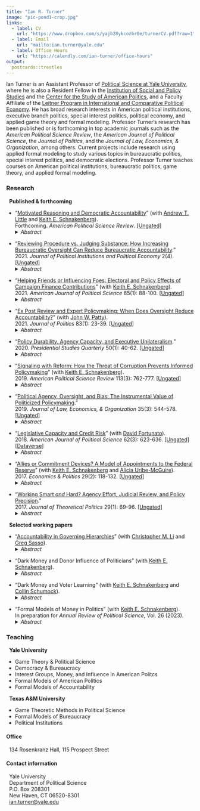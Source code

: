 ```yaml
---
title: "Ian R. Turner"
image: "pic-pond1-crop.jpg"
links:
  - label: CV
    url: "https://www.dropbox.com/s/yajb28ykcozbr0e/turnerCV.pdf?raw=1"
  - label: Email
    url: "mailto:ian.turner@yale.edu"
  - label: Office Hours
    url: "https://calendly.com/ian-turner/office-hours"
output:
  postcards::trestles
---
```


Ian Turner is an Assistant Professor of [Political Science at Yale University](http://politicalscience.yale.edu/ "Yale Political Science"), where he is also a Resident Fellow in the [Institution of Social and Policy Studies](http://isps.yale.edu/ "Yale ISPS") and the [Center for the Study of American Politics](http://csap.yale.edu/ "Yale CSAP"), and a Faculty Affiliate of the [Leitner Program in International and Comparative Political Economy](http://leitner.yale.edu/ "Leitner Program in Political Economy"). He has broad research interests in American political institutions, executive branch politics, special interest politics, political economy, and applied game theory and formal modeling. Professor Turner's research has been published or is forthcoming in top academic journals such as the *American Political Science Review*, the *American Journal of Political Science*, the *Journal of Politics*, and the *Journal of Law, Economics, & Organization*, among others. Current projects include research using applied formal modeling to study various topics in bureaucratic politics, special interest politics, and democratic elections. Professor Turner teaches courses on American political institutions, bureaucratic politics, game theory, and applied formal modeling.

<!--
### Education

&nbsp; **Washington University in St. Louis**\
&nbsp; &nbsp; Ph.D. in Political Science | 2015\
&nbsp; &nbsp; A.M. in Political Science | 2012

&nbsp; **University of Pittsburgh** \
&nbsp; &nbsp; B.A. in Philosophy | 2010\
&nbsp; &nbsp; B.A. in Political Science | 2010
-->

### Research

&nbsp; **Published & forthcoming**

* "<a href="https://osf.io/preprints/socarxiv/esfy6/" target="_blank">Motivated Reasoning and Democratic Accountability</a>" (with <a href="http://www.andrewtlittle.com/">Andrew T. Little</a> and <a href="http://keith-schnakenberg.com/">Keith E. Schnakenberg</a>).   <br> Forthcoming. *American Political Science Review*. [[Ungated]](https://osf.io/preprints/socarxiv/esfy6/)
<details>
<summary>*Abstract*</summary>
Does motivated reasoning harm democratic accountability? Substantial evidence from political behavior research indicates that voters have ``directional motives" beyond accuracy, which is often taken as evidence that they are ill-equipped to hold politicians accountable. We develop a model of electoral accountability with voters as motivated reasoners. Directional motives have two effects: (1) *divergence* -- voters with different preferences hold different beliefs, and (2) *desensitization* -- the relationship between incumbent performance and voter beliefs is weakened. While motivated reasoning does harm accountability, this is generally driven by desensitized voters rather than polarized partisans with politically motivated divergent beliefs. We also analyze the relationship between government performance and vote shares, showing that while motivated reasoning always weakens this relationship we cannot infer that accountability is also harmed. Finally, we show that our model can be mapped to standard models in which voters are fully Bayesian but have different preferences or information.

</details> 

* "<a href="https://osf.io/preprints/socarxiv/v6kzw/" target="_blank">Reviewing Procedure vs. Judging Substance: How Increasing Bureaucratic Oversight Can Reduce Bureaucratic Accountability</a>." <br> 2021. <i>Journal of Political Institutions and Political Economy</i> 2(4). [[Ungated]](https://osf.io/preprints/socarxiv/v6kzw/)
<details>
<summary>*Abstract*</summary>
How does the scope of review affect bureaucratic policymaking? To explore this question, I consider a policymaking environment in which an expert agency develops policy that is upheld or overturned by an overseer who may have different policy goals. The agency can affect the quality of implementation through effort investments in addition to choosing the substantive content of policy. Under procedural review the overseer only reviews the agency’s effort, which allows the agency to fully utilize its expertise. Substantive review also tasks the overseer with judging agencies’ substantive policy choices, which can lead the agency to disregard its superior information and obfuscate to avoid reversal. Depending on the policy environment, this dynamic can either benefit or harm the overseer. In some cases the overseer can be made better off by having less transparent review institutions; that is, institutions that direct the overseer to only review procedure and preclude judging substance.

</details>

* "<a href="https://onlinelibrary.wiley.com/doi/full/10.1111/ajps.12534" target="_blank">Helping Friends or Influencing Foes: Electoral and Policy Effects of Campaign Finance Contributions</a>" (with <a href="http://keith-schnakenberg.com/">Keith E. Schnakenberg</a>). <br> 2021. <i>American Journal of Political Science</i> 65(1): 88-100. [[Ungated]](https://osf.io/preprints/socarxiv/nphgu/)
<details>
<summary>*Abstract*</summary>
Campaign finance contributions may influence policy by affecting elections or influencing the choices of politicians once in office. To study the trade-offs between these two paths to influence, we use a game in which contributions may affect electoral outcomes and signal policy-relevant information to politicians. In the model, an interest group and two politicians each possess private information correlated with a policy-relevant state of the world. The interest group may allocate its budget to either a candidate who shares its preferences or a moderate candidate whose preferences may diverge from the group's preferred policy. Contributions that increase the likelihood of the moderate being elected can signal good news about the interest group's preferred policy and influence the moderate's policy choice. However, when the electoral effect of contributions is too small to demand sufficiently high costs to deter imitation by groups with negative information, this informational effect breaks down.

</details>

* "<a href="https://www.journals.uchicago.edu/doi/abs/10.1086/708913" target="_blank">Ex Post Review and Expert Policymaking: When Does Oversight Reduce Accountability?</a>" (with <a href="http://www.johnwpatty.net/">John W. Patty</a>). <br> 2021. <i>Journal of Politics</i> 83(1): 23-39. [[Ungated]](https://osf.io/preprints/socarxiv/ugsqc/)
<details>
<summary>*Abstract*</summary>
Ex post review is a common feature of policymaking institutions. We consider a simple environment
in which an expert agent makes a policy recommendation, which can then be accepted
or rejected by a principal whose policy goals differ from those of the agent. The theory offers
testable predictions about policy recommendations and the principal’s acceptance or rejection
of these recommendations. The theory suggests that behavior and institutional design incentives
are sensitive to both actors’ preference alignment and the importance of and uncertainty inherent
to the policy area in multiple ways, some expected and some less obvious. We characterize the
types of situations in which ex post review creates incentives for the agent to make pathological
policy choices. In these situations, ex post review can reduce the accountability of the agent to
the wishes of the principal and ultimately create an incentive for the principal to forego review
entirely.

</details>

* "<a href="https://onlinelibrary.wiley.com/doi/full/10.1111/psq.12633" target="_blank">Policy Durability, Agency Capacity, and Executive Unilateralism</a>." <br> 2020. <i>Presidential Studies Quarterly</i> 50(1): 40-62. [[Ungated]](https://osf.io/preprints/socarxiv/stnzf/)
<details>
<summary>*Abstract*</summary>
In this essay I argue that the need to motivate bureaucrats to invest in high quality policy implementation alters the appeal of executive unilateralism. If executive orders are less durable than legislation, then the bureaucracy will have weaker incentives to invest in policymaking. This affects presidents' willingness to compromise and work with Congress to pass legislation, rather than pursue unilateral action. Unilateralism becomes less attractive as bureaucratic capacity increases and as the relative durability of executive orders decreases. I formalize this logic in a simple formal model and discuss fruitful extensions for future work.

</details>

* "<a href="https://www.cambridge.org/core/journals/american-political-science-review/article/signaling-with-reform-how-the-threat-of-corruption-prevents-informed-policymaking/DF50871EC917E7D2FE89EDCA3DFEF861" target="_blank">Signaling with Reform: How the Threat of Corruption Prevents Informed Policymaking</a>" (with <a href="http://keith-schnakenberg.com/">Keith E. Schnakenberg</a>). <br> 2019. <i>American Political Science Review</i> 113(3): 762-777. [[Ungated]](https://osf.io/preprints/socarxiv/jkvz6/)
<details>
<summary>*Abstract*</summary>
Lobbying is a potential source of corruption but is also a valuable source of information for policymakers. We analyze a game-theoretic model that shows how the threat of corruption affects the incentives of non-corrupt politicians to enlist the help of lobbyists to make more informed decisions. Politicians face a dilemma because voters cannot always tell whether a politician allows access to lobbyists in order to solicit corruption or to seek information. Thus, a non-corrupt politician may deny access to lobbyists to signal that she is non-corrupt even though doing so impedes her ability to make good policy. This signaling may decrease the welfare of the voters depending on the value of the lost policy information relative to the value of screening out corrupt politicians.

</details>

* "<a a href="https://academic.oup.com/jleo/advance-article/doi/10.1093/jleo/ewz011/5530862?guestAccessKey=fa2f5fb7-1c21-4493-9d56-c7f599608b33" target="_blank">Political Agency, Oversight, and Bias: The Instrumental Value of Politicized Policymaking</a>." <br> 2019. <i>Journal of Law, Economics, & Organization</i> 35(3): 544-578. [[Ungated]](https://osf.io/preprints/socarxiv/ebp5m/)
<details>
<summary>*Abstract*</summary>
We develop a theory of policymaking between an agent and an overseer, with a principal whose welfare is affected by agent-overseer interactions. The agent can increase the quality of policy outcomes through costly capacity investments. Oversight and agent bias jointly determine optimal agent capacity investments. We show that when oversight improves agent investment incentives the principal always benefits from an agent with biases opposite the overseer. Competing agent-overseer biases translate into higher quality policy outcomes than the principal could induce were she monitoring the agent. Effective oversight is necessary for these incentive effects. The results imply that political principals ought to consider the nature of the broader policymaking environment when appointing agents to make policy on their behalf and when designing managerial strategies aimed at motivating agents.

</details>

* "<a href="https://onlinelibrary.wiley.com/doi/abs/10.1111/ajps.12368" target="_blank">Legislative Capacity and Credit Risk</a>" (with <a href="http://davidfortunato.com/">David Fortunato</a>). <br> 2018. <i>American Journal of Political Science</i> 62(3): 623-636. [[Ungated]](https://osf.io/preprints/socarxiv/4cdu8/)\
[[Dataverse]](https://dataverse.harvard.edu/dataset.xhtml?persistentId=doi:10.7910/DVN/WYA1S2)
<details>
<summary>*Abstract*</summary>
Legislatures differ in their institutional capacity to draft and enact policy. While strong legislatures can increase the congruence of policy outcomes to the electorate's preferences, they can also inject uncertainty into markets with their ability to alter the political economic landscape. We argue that this uncertainty will manifest in a state's ability to borrow and hypothesize a negative relationship between legislative capacity and credit-worthiness. Using ratings of general obligation bonds issued by the American states over nearly two decades and data on the institutional capacity of state legislative assemblies, we find support for the claim that having a legislature that is better equipped to affect policy change increases credit risk evaluations. The results we present broaden our understanding of the importance of legislative institutions, the determinants of credit risk, and the economic implications of democratic responsiveness.

</details>

* "<a href="http://onlinelibrary.wiley.com/doi/10.1111/ecpo.12089/full" target="_blank">Allies or Commitment Devices? A Model of Appointments to the Federal Reserve</a>" (with <a href="http://keith-schnakenberg.com/">Keith E. Schnakenberg</a> and <a href="http://aliciauribemcguire.com/">Alicia Uribe-McGuire</a>). <br> 2017. <i>Economics & Politics</i> 29(2): 118-132. [[Ungated]](https://osf.io/preprints/socarxiv/b5zts)
<details>
<summary>*Abstract*</summary>
We present a model of executive-legislative bargaining over appointments to independent central banks in the face of an uncertain economy with strategic economic actors. The model highlights the contrast between two idealized views of Federal Reserve appointments. In one view, all politicians prefer to appoint conservatively biased central bankers to overcome credible commitment problems that arise in monetary policy. In the other, politicians prefer to appoint allies, and appointments are well described by the spatial model used to describe appointments to other agencies. Both ideals are limiting cases of our model, which depend on the level of economic uncertainty. When economic uncertainty is extremely low, politicians prefer very conservative appointments. When economic uncertainty increases, politicians' prefer central bank appointees closer to their own ideal points. In the typical case, the results are somewhere in between: equilibrium appointments move in the direction of politician's preferences but with a moderate conservative bias.

</details>

* "<a href="http://journals.sagepub.com/doi/full/10.1177/0951629816630430" target="_blank">Working Smart <i>and</i> Hard? Agency Effort, Judicial Review, and Policy Precision</a>." <br> 2017. <i>Journal of Theoretical Politics</i> 29(1): 69-96. [[Ungated]](https://www.dropbox.com/s/91m86f0qr4s4sb7/turner-jtp-smart-and-hard.pdf?raw=1)
<details>
<summary>*Abstract*</summary>
The lion's share of policy in the United States is made by administrative agencies. Agencies not only make policy *choices*, they must also *implement* policy effectively. Oversight institutions play an integral role in the policymaking process by monitoring, through review of agency policy actions, both policymaking tasks. Through analysis of a formal model I develop a theory of policymaking between agencies and courts and show that review can impact agency effort choices even when bureaucratic subversion is not a concern. At times the court has no impact on this effort and the agency is unconstrained. However, when the agency's effort dictates whether or not the court defers to the agency's actions judicial review does affect effort decisions. In this setting, review can either strengthen or, counter-intuitively, weaken agency effort incentives. Implications for executive and congressional oversight are discussed in light of these results.

</details>

&nbsp; **Selected working papers**

* "<a href="https://osf.io/preprints/socarxiv/5gt8y/" target="_blank">Accountability in Governing Hierarchies</a>" (with <a href="https://sites.google.com/a/u.northwestern.edu/christopher-li/home-1">Christopher M. Li</a> and <a href="https://gregsasso.me/">Greg Sasso</a>).\
<details>
<summary>*Abstract*</summary>
Formal theories of accountability and bureaucratic politics often consider voter-politician interactions in isolation from politician-bureaucrat interactions. In this paper, we study a model of electoral accountability and policymaking with a hierarchy consisting of a voter, a politician, and a bureaucrat. The politician and bureaucrat both produce government output valued by the voter. The voter can then choose to reelect the politician, while the politician can expropriate some of the bureaucrat's output for his own ends. We show that when times are conducive to high quality governance -- budgets are large and players are farsighted -- incorporating the bureaucratic layer of the hierarchy makes for weaker accountability standards. However, when times are tough and budgets are small or players are myopic it is possible that voters may benefit from increasing their demands on elected officials. These accountability standards change even when reelection does not depend at all on the bureaucrat's output directly.

</details>

* "Dark Money and Donor Influence of Politicians" (with <a href="http://keith-schnakenberg.com/">Keith E. Schnakenberg</a>).\
<details>
<summary>*Abstract*</summary>
*Abstract coming soon.*

</details>

* "Dark Money and Voter Learning" (with <a href="http://keith-schnakenberg.com/">Keith E. Schnakenberg</a> and <a href="https://politicalscience.yale.edu/people/collin-schumock">Collin Schumock</a>).\
<details>
<summary>*Abstract*</summary>
We provide a model of dark money in elections. A donor with extreme preferences relative to the voter is privately informed about the policy preferences and valence of a candidate for office. Advertisements reveal hard information about valence and the voter can learn this information either through donor-funded advertisements or from neutral sources. Under mandatory transparency the voter is always informed of the source of a message. When the message is known to come from the donor the voter reflects on the donor's preferences and concludes that the candidate is more likely to be extreme since the donor contributed money to that candidate. In contrast, dark money allows the donor to transmit messages to the voter without revealing the source, leaving the voter uncertain about whether the signal came from the donor or from the neutral source. Thus, the reason for using dark money is to attempt to persuade the voter to support a candidate without causing the voter to believe that the candidate is likely to have extreme preferences. However, this effect can also be detrimental to the donor since the voter is also uncertain about the source of neutral signals and is therefore less likely to be persuaded by them.

</details>

* "Formal Models of Money in Politics" (with <a href="http://keith-schnakenberg.com/">Keith E. Schnakenberg</a>).\
In preparation for *Annual Review of Political Science*, Vol. 26 (2023).\
<details>
<summary>*Abstract*</summary>
*Abstract coming soon.*

</details>

### Teaching

&nbsp; **Yale University**

* Game Theory & Political Science
* Democracy & Bureaucracy
* Interest Groups, Money, and Influence in American Politcs
* Formal Models of American Politics
* Formal Models of Accountability

&nbsp; **Texas A&M University**

* Game Theoretic Methods in Political Science
* Formal Models of Bureaucracy
* Political Institutions

#### Office 

&nbsp; 134 Rosenkranz Hall, 115 Prospect Street

#### Contact information

&nbsp; Yale University\
&nbsp; Department of Political Science\
&nbsp; P.O. Box 208301\
&nbsp; New Haven, CT 06520-8301\
&nbsp; [ian.turner@yale.edu](mailto:ian.turner@yale.edu)



